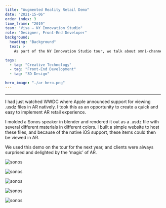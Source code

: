 ```yaml
---
title: "Augmented Reality Retail Demo"
date: "2021-15-06"
order_index: 3
time_frame: "2019"
team: "Visa – NY Innovation Studio"
role: "Designer, Front-End Developer"
background:
  heading: "Background"
  text: >
    As part of the NY Innovation Studio tour, we talk about omni-channel retail, and show how merchants are bridging online and offline channels. One trend I was interested in exploring was the use of AR to help customers demo items before they buy them. This can be done from their home or in store in the case of items that may not be in stock.

tags:
  - tag: "Creative Technology"
  - tag: "Front-End Development"
  - tag: "3D Design"

hero_image: "./ar-hero.png"
---
```


<MdxLayout col='8' offset='4'>

---

I had just watched WWDC where Apple announced support for viewing .usdz files in AR natively. I took this as an opportunity to create a quick and easy to implement AR retail experience.

I molded a Sonos speaker in blender and rendered it out as a .usdz file with several different materials in different colors. I built a simple website to host these files, and because of the native iOS support, these items could then be viewed in AR.

We used this demo on the tour for the next year, and clients were always surprised and delighted by the ‘magic’ of AR.

</MdxLayout>

<MdxLayout col='4'>

![sonos](./ar-0.png)

</MdxLayout>

<MdxLayout col='4'>

![sonos](./ar-1.png)

</MdxLayout>

<MdxLayout col='4'>

![sonos](./ar-2.png)

</MdxLayout>

<MdxLayout col='4'>

![sonos](./ar-3.png)

</MdxLayout>

<MdxLayout col='4'>

![sonos](./ar-4.png)

</MdxLayout>
